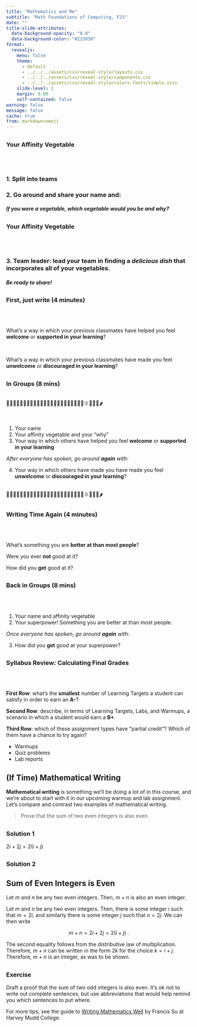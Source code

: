 ```yaml
---
title: "Mathematics and Me"  
subtitle: "Math Foundations of Computing, F23"  
date: ""
title-slide-attributes:
  data-background-opacity: "0.0"  
  data-background-color: "#23395B"  
format:
  revealjs:
    menu: false
    theme: 
      - default      
      - ../../../assets/css/reveal-style/layouts.css 
      - ../../../assets/css/reveal-style/components.css 
      - ../../../assets/css/reveal-style/colors-fonts/simple.scss
    slide-level: 2
    margin: 0.00
    self-contained: false
warning: false 
message: false
cache: true 
from: markdown+emoji
---
```



## {background-image="../../../assets/img/pics/veggies.jpeg" background-size="contain" background-color="black"}

### Your Affinity Vegetable

<br> <br> 

### 1. Split into teams

### 2. Go around and share your name and:

##### If you were a vegetable, which vegetable would you be [and why]{.alert}? 

## {background-image="../../../assets/img/pics/veggies.jpeg" background-size="contain" background-color="black"}

### Your Affinity Vegetable

<br> <br> 

### 3. [Team leader]{.alert}: lead your team in finding a [*delicious dish*]{.alert2} that incorporates all of your vegetables.

##### Be ready to share! 


##  

### First, just write (4 minutes)

<br> <br> 

What's a way in which your previous classmates have helped you feel [**welcome**]{.alert-2} or [**supported in your learning**]{.alert-2}? 

<br> 

What's a way in which your previous classmates have made you feel [**unwelcome**]{.alert-4} or [**discouraged in your learning**]{.alert-4}?




## 

### In Groups (8 mins)

<br> 
🥗🥬🥕🍉🥑🍅🍇🥝🥔🍍🍊🍌🍈🥭🍎🍒🍠🍓🍑🥒🍋🍆🌽🫑🍏🍐🥦🌶

<br> 

1. Your name 
2. Your affinity vegetable and your "why" 
3. Your way in which others have helped you feel [**welcome**]{.alert-2} or [**supported in your learning**]{.alert-2}

*After everyone has spoken, go around **again** with:* 

4. Your way in which others have made you have made you feel [**unwelcome**]{.alert-4} or [**discouraged in your learning**]{.alert-4}?

<br> 
🥗🥬🥕🍉🥑🍅🍇🥝🥔🍍🍊🍌🍈🥭🍎🍒🍠🍓🍑🥒🍋🍆🌽🫑🍏🍐🥦🌶
<br> 

## 

### Writing Time Again (4 minutes)

<br> <br> 

What's something you are [**better at than most people**]{.alert-2}? 

Were you ever **not** good at it? 

How did you **get** good at it? 

## 

### Back in Groups (8 mins)

<br> <br> 

1. Your name and affinity vegetable
2. Your superpower! Something you are better at than most people. 


*Once everyone has spoken, go around **again** with:*

3. How did you **get** good at your superpower? 


## {background-image="../../../assets/img/pics/freeman-report-1.png" background-size="contain" background-color="black"}

## {background-image="../../../assets/img/pics/freeman-report-2.png" background-size="contain" background-color="black"}



## 

### Syllabus Review: Calculating Final Grades

<br> <br> 

**First Row**: what's the **smallest** number of Learning Targets a student can satisfy in order to earn an **A-**? 

**Second Row**: describe, in terms of Learning Targets, Labs, and Warmups, a scenario in which a student would earn a **B+**.  

**Third Row**: which of these assignment types have "partial credit"? Which of them have a chance to try again? 

- Warmups
- Quiz problems
- Lab reports


<!-- In this activity, we'll practice using [this checklist](../../../pages/checkbox-table.qmd) to calculate final grades in several scenarios.  -->



## (If Time) Mathematical Writing

**Mathematical writing** is something we'll be doing a lot of in this course, and we're about to start with it in our upcoming warmup and lab assignment. Let's compare and contrast two examples of mathematical writing. 

> Prove that the sum of two even integers is also even. 

## 

### Solution 1

$2i + 2j = 2(i + j)$

## 

### Solution 2

::: {#prp-even}

## Sum of Even Integers is Even

Let $m$ and $n$ be any two even integers. Then, $m+n$ is also an even integer. 

:::

::: {.proof}

Let $m$ and $n$ be any two even integers. Then, there is some integer $i$ such that $m = 2i$, and similarly there is some integer $j$ such that $n = 2j$. We can then write 

$$
m + n = 2i + 2j = 2(i + j)\;.
$$

The second equality follows from the distributive law of multiplication. 
Therefore, $m+n$ can be written in the form $2k$ for the choice $k = i+j$. Therefore, $m+n$ is an integer, as was to be shown. 

::: 

##
### Exercise

Draft a proof that the sum of two odd integers is also even. It's ok not to write out complete sentences, but use abbreviations that would help remind you which sentences to put where. 











For more tips, see the guide to [Writing Mathematics Well](https://math.hmc.edu/su/wp-content/uploads/sites/10/2020/06/Writing-Math-Well-HMC-Math.pdf) by Francis Su at Harvey Mudd College. 

